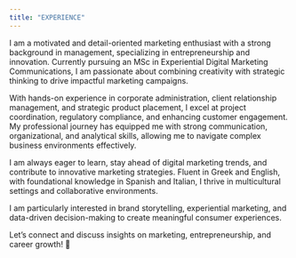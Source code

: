 ```yaml
---
title: "EXPERIENCE"
---
```


I am a motivated and detail-oriented marketing enthusiast with a strong background in management, specializing in entrepreneurship and innovation. Currently pursuing an MSc in Experiential Digital Marketing Communications, I am passionate about combining creativity with strategic thinking to drive impactful marketing campaigns.

With hands-on experience in corporate administration, client relationship management, and strategic product placement, I excel at project coordination, regulatory compliance, and enhancing customer engagement. My professional journey has equipped me with strong communication, organizational, and analytical skills, allowing me to navigate complex business environments effectively.

I am always eager to learn, stay ahead of digital marketing trends, and contribute to innovative marketing strategies. Fluent in Greek and English, with foundational knowledge in Spanish and Italian, I thrive in multicultural settings and collaborative environments.

I am particularly interested in brand storytelling, experiential marketing, and data-driven decision-making to create meaningful consumer experiences.

Let’s connect and discuss insights on marketing, entrepreneurship, and career growth! 🚀